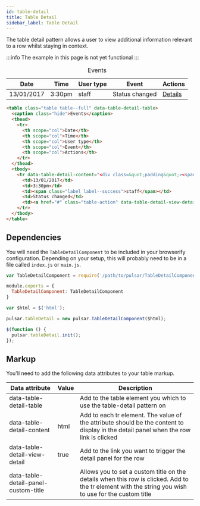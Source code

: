 ```yaml
---
id: table-detail
title: Table Detail
sidebar_label: Table Detail
---
```


The table detail pattern allows a user to view additional information relevant to a row whilst staying in context.

:::info
The example in this page is not yet functional
:::

<div className="d-example">
  <table className="table table--full" data-table-detail-table>
    <caption className="hide">Events</caption>
    <thead>
      <tr>
        <th scope="col">Date</th>
        <th scope="col">Time</th>
        <th scope="col">User type</th>
        <th scope="col">Event</th>
        <th scope="col">Actions</th>
      </tr>
    </thead>
    <tbody>
      <tr data-table-detail-content="<div className=&quot;padding&quot;><span className=&quot;label&quot;>Waiting on client</span> to <span className=&quot;label&quot;>Open</span></div>" data-table-detail-panel-custom-title="A custom title set on the clicked TR">
        <td>13/01/2017</td>
        <td>3:30pm</td>
        <td><span className="label label--success">staff</span></td>
        <td>Status changed</td>
        <td><a href="#" className="table-action" data-table-detail-view-detail="true">Details</a></td>
      </tr>
    </tbody>
  </table>
</div>

```html
<table class="table table--full" data-table-detail-table>
  <caption class="hide">Events</caption>
  <thead>
    <tr>
      <th scope="col">Date</th>
      <th scope="col">Time</th>
      <th scope="col">User type</th>
      <th scope="col">Event</th>
      <th scope="col">Actions</th>
    </tr>
  </thead>
  <tbody>
    <tr data-table-detail-content="<div class=&quot;padding&quot;><span class=&quot;label&quot;>Waiting on client</span> to <span class=&quot;label&quot;>Open</span></div>" data-table-detail-panel-custom-title="A custom title set on the clicked TR">
      <td>13/01/2017</td>
      <td>3:30pm</td>
      <td><span class="label label--success">staff</span></td>
      <td>Status changed</td>
      <td><a href="#" class="table-action" data-table-detail-view-detail="true">Details</a></td>
    </tr>
  </tbody>
</table>
```

## Dependencies

You will need the `TableDetailComponent` to be included in your browserify configuration. Depending on your setup, this will probably need to be in a file called `index.js` or `main.js`.

```js title="index.js"
var TableDetailComponent = require('/path/to/pulsar/TableDetailComponent');

module.exports = {
  TableDetailComponent: TableDetailComponent
}
```

```js title="main.js"
var $html = $('html');

pulsar.tableDetail = new pulsar.TableDetailComponent($html);

$(function () {
  pulsar.tableDetail.init();
});
```

## Markup

You'll need to add the following data attributes to your table markup.

| Data attribute | Value | Description |
| -------------- | ----- | ----------- |
| data-table-detail-table | | Add to the table element you which to use the table-detail pattern on |
| data-table-detail-content | html | Add to each tr element. The value of the attribute should be the content to display in the detail panel when the row link is clicked |
| data-table-detail-view-detail | true | Add to the link you want to trigger the detail panel for the row |
| data-table-detail-panel-custom-title | | Allows you to set a custom title on the details when this row is clicked. Add to the tr element with the string you wish to use for the custom title |